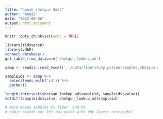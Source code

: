 ```yaml
---
title: "human shotgun data"
author: "Angel"
date: "2022-09-06"
output: html_document
---
```


```r
knitr::opts_chunk$set(echo = TRUE)
```

```r
library(tidyverse)
library(vdbR)
connect_database()
get_table_from_database('shotgun_lookup_ad')
```

```r
samp <- readxl::read_excel('../data/fiberstudy_patientsamples_shotgun.xlsx')

sampleids <- samp %>% 
  select(ends_with('id')) %>% 
  gather()

length(intersect(shotgun_lookup_ad$sampleid, sampleids$value))
setdiff(sampleids$value, shotgun_lookup_ad$sampleid)

# more mouse samples 6% fiber  and 0%
# nadir stands for the low point with the lowest neutrophil
```

